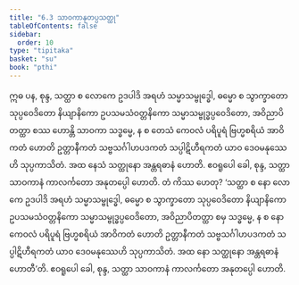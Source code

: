 ```yaml
---
title: "6.3 သာဝကာနုတပ္ပသတ္ထု"
tableOfContents: false
sidebar:
  order: 10
type: "tipitaka"
basket: "su"
book: "pthi"
---
```



<DynamicBreadcrumb />

<Division number="170" book="pthi">

<Paragraph number="343" book="pthi">
ဣဓ ပန, စုန္ဒ, သတ္ထာ စ လောကေ ဥဒပါဒိ အရဟံ သမ္မာသမ္ဗုဒ္ဓေါ, ဓမ္မော စ သွာက္ခာတော သုပ္ပဝေဒိတော နိယျာနိကော ဥပသမသံဝတ္တနိကော သမ္မာသမ္ဗုဒ္ဓပ္ပဝေဒိတော, အဝိညာပိတတ္ထာ စဿ ဟောန္တိ သာဝကာ သဒ္ဓမ္မေ, န စ တေသံ ကေဝလံ ပရိပူရံ ဗြဟ္မစရိယံ အာဝိကတံ ဟောတိ ဥတ္တာနီကတံ သဗ္ဗသင်္ဂါဟပဒကတံ သပ္ပါဋိဟီရကတံ ယာဝ ဒေဝမနုဿေဟိ သုပ္ပကာသိတံ. အထ နေသံ သတ္ထုနော အန္တရဓာနံ ဟောတိ. ဧဝရူပေါ ခေါ, စုန္ဒ, သတ္ထာ သာဝကာနံ ကာလင်္ကတော အနုတပ္ပေါ ဟောတိ. တံ ကိဿ ဟေတု? ‘သတ္ထာ စ နော လောကေ ဥဒပါဒိ အရဟံ သမ္မာသမ္ဗုဒ္ဓေါ, ဓမ္မော စ သွာက္ခာတော သုပ္ပဝေဒိတော နိယျာနိကော ဥပသမသံဝတ္တနိကော သမ္မာသမ္ဗုဒ္ဓပ္ပဝေဒိတော, အဝိညာပိတတ္ထာ စမှ သဒ္ဓမ္မေ, န စ နော ကေဝလံ ပရိပူရံ ဗြဟ္မစရိယံ အာဝိကတံ ဟောတိ ဥတ္တာနီကတံ သဗ္ဗသင်္ဂါဟပဒကတံ သပ္ပါဋိဟီရကတံ ယာဝ ဒေဝမနုဿေဟိ သုပ္ပကာသိတံ. အထ နော သတ္ထုနော အန္တရဓာနံ ဟောတီ’တိ. ဧဝရူပေါ ခေါ, စုန္ဒ, သတ္ထာ သာဝကာနံ ကာလင်္ကတော အနုတပ္ပေါ ဟောတိ.
</Paragraph>
</Division>
